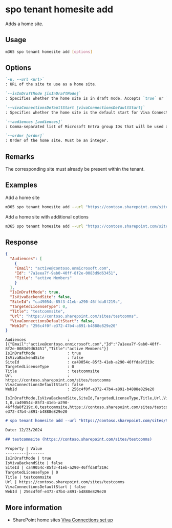 
# spo tenant homesite add

Adds a home site.

## Usage

```sh
m365 spo tenant homesite add [options]
```

## Options

```md definition-list
`-u, --url <url>`
: URL of the site to use as a home site.

`--isInDraftMode [isInDraftMode]`
: Specifies whether the home site is in draft mode. Accepts `true` or `false`. Default is `false`. 

`--vivaConnectionsDefaultStart [vivaConnectionsDefaultStart]`
: Specifies whether the home site is the default start for Viva Connections. Accepts `true` or `false`. Default is true

`--audiences [audiences]`
: Comma-separated list of Microsoft Entra group IDs that will be used as audience.

`--order [order]`
: Order of the home site. Must be an integer.
```

<Global />

## Remarks

The corresponding site must already be present within the tenant.

## Examples

Add a home site

```sh
m365 spo tenant homesite add --url "https://contoso.sharepoint.com/sites/testcomms"
```

Add a home site with additional options

```sh
m365 spo tenant homesite add --url "https://contoso.sharepoint.com/sites/testcomms" --isInDraftMode true --vivaConnectionsDefaultStart false --audiences "af8c0bc8-7b1b-44b4-b087-ffcc8df70d16,754ff15c-76b1-44cb-88c7-0065a4d3cfb7" --order 2 
```

## Response

<Tabs>
  <TabItem value="JSON">

  ```json
  {
    "Audiences": [
      {
      "Email": "active@contoso.onmicrosoft.com",
      "Id": "7a1eea7f-9ab0-40ff-8f2e-0083d9d63451",
      "Title": "active Members"
      }
    ],
    "IsInDraftMode": true,
    "IsVivaBackendSite": false,
    "SiteId": "ca49054c-85f3-41eb-a290-46ffda8f219c",
    "TargetedLicenseType": 0,
    "Title": "testcommsite",
    "Url": "https://contoso.sharepoint.com/sites/testcomms",
    "VivaConnectionsDefaultStart": false,
    "WebId": "256c4f0f-e372-47b4-a891-b4888e829e20"
  }
  ```

  </TabItem>
  <TabItem value="Text">

  ```text
  Audiences                  : [{"Email":"active@contoso.onmicrosoft.com","Id":"7a1eea7f-9ab0-40ff-8f2e-0083d9d63451","Title":"active Members"}]
  IsInDraftMode              : true
  IsVivaBackendSite          : false
  SiteId                     : ca49054c-85f3-41eb-a290-46ffda8f219c
  TargetedLicenseType        : 0
  Title                      : testcommsite
  Url                        : https://contoso.sharepoint.com/sites/testcomms
  VivaConnectionsDefaultStart: false
  WebId                      : 256c4f0f-e372-47b4-a891-b4888e829e20
  ```

  </TabItem>
  <TabItem value="CSV">

  ```csv
  IsInDraftMode,IsVivaBackendSite,SiteId,TargetedLicenseType,Title,Url,VivaConnectionsDefaultStart,WebId
  1,0,ca49054c-85f3-41eb-a290-46ffda8f219c,0,testcommsite,https://contoso.sharepoint.com/sites/testcomms,0,256c4f0f-e372-47b4-a891-b4888e829e20
  ```

  </TabItem>
  <TabItem value="Markdown">

  ```md
  # spo tenant homesite add --url "https://contoso.sharepoint.com/sites/testcomms"

  Date: 12/23/2024

  ## testcommsite (https://contoso.sharepoint.com/sites/testcomms)

  Property | Value
  ---------|-------
  IsInDraftMode | true
  IsVivaBackendSite | false
  SiteId | ca49054c-85f3-41eb-a290-46ffda8f219c
  TargetedLicenseType | 0
  Title | testcommsite
  Url | https://contoso.sharepoint.com/sites/testcomms
  VivaConnectionsDefaultStart | false
  WebId | 256c4f0f-e372-47b4-a891-b4888e829e20
  ```
  </TabItem>
</Tabs>

## More information

- SharePoint home sites [Viva Connections set up](https://learn.microsoft.com/en-us/viva/connections/set-up-admin-center)

